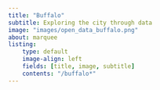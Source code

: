 ```yaml
---
title: "Buffalo"
subtitle: Exploring the city through data
image: "images/open_data_buffalo.png"
about: marquee
listing: 
    type: default
    image-align: left
    fields: [title, image, subtitle]
    contents: "/buffalo*"
---
```

